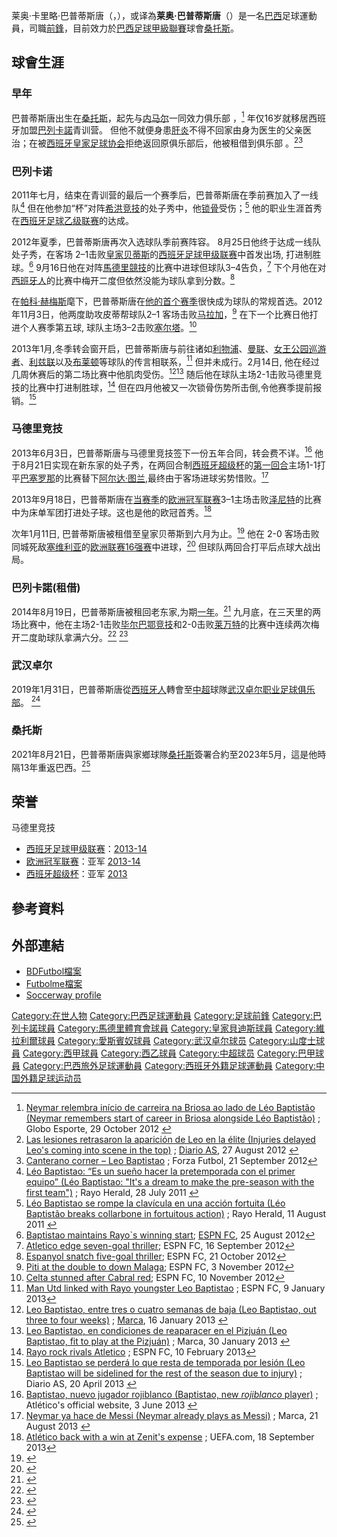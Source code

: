{{noteTA
|G1=意甲|G2=uefa|G3=EPL|G4=西甲|G5=Football
|T=zh-hans:莱奥·巴普蒂斯唐;zh-hk:利奧·巴迪斯達奧;zh-tw:萊奧·巴普蒂斯唐;
|1=zh-hans:巴普蒂斯唐;zh-hk:巴迪斯達奧;zh-tw:巴普蒂斯唐;
|2=zh-hans:莱奥·卡里略·巴普蒂斯唐;zh-hk:利奧·卡利奧·巴迪斯達奧;zh-tw:萊奧·卡里略·巴普蒂斯唐;
|3=zh-hans:莱奥·巴普蒂斯唐;zh-hk:利奧·巴迪斯達奧;zh-tw:萊奧·巴普蒂斯唐;
|4=zh-hans:圣费尔南多;zh-hk:聖費南度;zh-tw:聖費爾南多;
|5=zh-hans:儒尼尼奥·佩南布卡诺;zh-hk:祖連奴·比南布肯奴;zh-tw:儒尼尼奧·佩南布卡諾;
|6=zh-hans:弗洛朗·马卢达;zh-hk:弗洛朗·馬路達;zh-tw:弗洛朗·馬盧達;
}}

{{expand|time=2014-08-07T10:21:08+00:00}}
{{Infobox football biography
| name = 莱奥·巴普蒂斯唐<br>Léo Baptistão
| image =  [[file:Léo_Baptistão_-_01.jpg|250px]]
| caption = 2013年巴普蒂斯唐效力[[馬德里競技|馬德里競技]]
| fullname = Leonardo Carrilho Baptistão
| birth_date = {{birth date and age|1992|8|26|df=y}}
| birth_place = {{BRA}}[[桑托斯_(巴西)|桑托斯]]
| height = {{height|m=1.81}}
| position = [[前鋒_(足球)|中鋒]]
| currentclub = [[桑托斯足球俱乐部|桑托斯]]
| clubnumber = 9
| youthyears1 = | youthclubs1 =  {{tsl|en|Portuguesa Santista||葡萄牙人}}
| youthyears2 = 2008–2011 | youthclubs2 = [[巴列卡諾足球俱樂部|巴列卡諾]] 
| youthyears3 = 2009–2010 | youthclubs3 = → {{tsl|en|CD San Fernando de Henares||聖費爾南多}} (租借)
| years1 = 2011–2012 | clubs1 = 巴列卡諾B隊 | caps1 = 17 | goals1 = 4
| years2 = 2012–2013 | clubs2 = [[巴列卡諾足球俱樂部|巴列卡諾]] | caps2 = 28 | goals2 = 7
| years3 = 2013–2016 | clubs3 = [[馬德里競技|馬德里競技]] | caps3 = 5 | goals3 = 0
| years4 = 2014| clubs4 = → [[皇家贝迪斯足球俱乐部|皇家贝迪斯]] (租借) | caps4 = 17 | goals4 = 1
| years5 = 2014–2015 | clubs5 = → [[巴列卡諾足球俱樂部|巴列卡諾]] (租借) | caps5 = 25 | goals5 = 7
| years6 = 2015–2016 | clubs6 = → [[維拉利爾足球會|維拉利爾]] (租借) | caps6 = 26 | goals6 = 3
| years7 = 2016–2019 | clubs7 = [[愛斯賓奴足球會|愛斯賓奴]] | caps7 = 77 | goals7 = 16
| years8 = 2019–2021 | clubs8 = [[武汉卓尔|武汉卓尔]] | caps8 = 44 | goals8 = 9
| years9 = 2021–     | clubs9 = [[桑托斯足球俱乐部|桑托斯]] | caps9 = 7 | goals9 = 0
| pcupdate = 2021年10月14日
| ntupdate =
}}

莱奥·卡里略·巴普蒂斯唐（{{lang-pt|'''Leonardo Carrilho Baptistão'''}}，{{bd|1992年|8月26日|catidx=Léo Baptistão}}），或译為'''莱奥·巴普蒂斯唐'''（{{lang|pt|'''Léo Baptistão'''}}）是一名[[巴西|巴西]]足球運動員，司職[[前鋒|前鋒]]，目前效力於[[巴西足球甲級聯賽|巴西足球甲級聯賽]]球會[[桑托斯足球俱乐部|桑托斯]]。

== 球會生涯 ==
=== 早年 ===
巴普蒂斯唐出生在[[桑托斯_(巴西)|桑托斯]]，起先与[[内马尔|内马尔]]一同效力{{tsl|en|Portuguesa Santista||葡萄牙人}}俱乐部 ，<ref>[http://globoesporte.globo.com/sp/santos-e-regiao/noticia/2012/10/neymar-lembra-tempos-de-briosa-ao-lado-de-leo-baptistao.html Neymar relembra início de carreira na Briosa ao lado de Léo Baptistão (Neymar remembers start of career in Briosa alongside Léo Baptistão)] {{Wayback|url=http://globoesporte.globo.com/sp/santos-e-regiao/noticia/2012/10/neymar-lembra-tempos-de-briosa-ao-lado-de-leo-baptistao.html |date=20181006225204 }}; Globo Esporte, 29 October 2012 {{pt icon}}</ref> 年仅16岁就移居西班牙加盟[[巴列卡諾足球俱樂部|巴列卡諾]]青训营。 但他不就便身患[[肝炎|肝炎]]不得不回家由身为医生的父亲医治；在被[[西班牙皇家足球协会|西班牙皇家足球协会]]拒绝返回原俱乐部后，他被租借到{{tsl|en|CD San Fernando de Henares||聖費爾南多}}俱乐部 。<ref>[http://www.as.com/futbol/articulo/lesiones-retrasaron-aparicion-leo-elite/20120827dasdaiftb_29/Tes Las lesiones retrasaron la aparición de Leo en la élite (Injuries delayed Leo's coming into scene in the top)] {{Wayback|url=http://www.as.com/futbol/articulo/lesiones-retrasaron-aparicion-leo-elite/20120827dasdaiftb_29/Tes |date=20121031233928 }}; [[Diario_AS|Diario AS]], 27 August 2012 {{es icon}}</ref><ref>[http://forzafutbol.com/2012/09/canterano-corner-leo-baptistao.html Canterano corner – Leo Baptistao] {{webarchive|url=https://web.archive.org/web/20140413142940/http://forzafutbol.com/2012/09/canterano-corner-leo-baptistao.html |date=2014-04-13 }}; Forza Futbol, 21 September 2012</ref>

===巴列卡诺===
2011年七月，结束在青训营的最后一个赛季后，巴普蒂斯唐在季前赛加入了一线队<ref>[http://www.rayoherald.com/19200-leo-baptistao-es-un-sueno-hacer-la-pretemporada-con-el-primer-equipo.html Léo Baptistao: “Es un sueño hacer la pretemporada con el primer equipo” (Léo Baptistao: "It's a dream to make the pre-season with the first team")] {{Wayback|url=http://www.rayoherald.com/19200-leo-baptistao-es-un-sueno-hacer-la-pretemporada-con-el-primer-equipo.html |date=20120417124305 }}; Rayo Herald, 28 July 2011 {{es icon}}</ref> 但在他参加“{{tsl|en|Vallecas||巴列卡斯}}杯”对阵[[希洪竞技|希洪竞技]]的处子秀中，他[[锁骨|锁骨]]受伤；<ref>[http://www.rayoherald.com/19422-leo-baptistao-se-rompe-la-clavicula-en-una-accion-fortuita.html Léo Baptistao se rompe la clavícula en una acción fortuita (Léo Baptistão breaks collarbone in fortuitous action)] {{Wayback|url=http://www.rayoherald.com/19422-leo-baptistao-se-rompe-la-clavicula-en-una-accion-fortuita.html |date=20120417165002 }}; Rayo Herald, 11 August 2011 {{es icon}}</ref> 他的职业生涯首秀在[[西班牙足球乙级联赛|西班牙足球乙级联赛]]的{{tsl|en|Rayo Vallecano B||巴列卡诺B队}}达成。

2012年夏季，巴普蒂斯唐再次入选球队季前赛阵容。 8月25日他终于达成一线队处子秀，在客场 2–1击败[[皇家贝蒂斯|皇家贝蒂斯]]的[[西班牙足球甲级联赛|西班牙足球甲级联赛]]中首发出场, {{tsl|en|Assist (football)||助攻}} {{tsl|en|Piti (footballer)||皮蒂}} 打进制胜球。<ref>[http://soccernet.espn.go.com/report?id=348492&cc=3888 Baptistao maintains Rayo`s winning start]{{Dead link}}; [[ESPN_FC|ESPN FC]], 25 August 2012</ref> 9月16日他在对阵[[馬德里競技|馬德里競技]]的比赛中进球但球队3–4告负，<ref>[http://soccernet.espn.go.com/report?id=348475&cc=3888 Atletico edge seven-goal thriller]; ESPN FC, 16 September 2012</ref> 下个月他在对[[皇家西班牙人体育俱乐部|西班牙人]]的比赛中梅开二度但依然没能为球队拿到分数。<ref>[http://soccernet.espn.go.com/report?id=348439&cc=3888 Espanyol snatch five-goal thriller]{{Dead link}}; ESPN FC, 21 October 2012</ref>

在[[帕科·赫梅斯|帕科·赫梅斯]]麾下，巴普蒂斯唐在[[2012–13赛季西班牙足球甲级联赛|他的首个赛季]]很快成为球队的常规首选。2012年11月3日，他两度助攻皮蒂帮球队2–1 客场击败[[马拉加足球俱乐部|马拉加]]，<ref>[http://soccernet.espn.go.com/report?id=348421&cc=3888 Piti at the double to down Malaga]{{Dead link}}; ESPN FC, 3 November 2012</ref> 在下一个比赛日他打进个人赛季第五球, 球队主场3–2击败[[维戈塞尔塔足球俱乐部|塞尔塔]]。<ref>[http://soccernet.espn.go.com/report?id=348407&cc=3888 Celta stunned after Cabral red]; ESPN FC, 10 November 2012</ref>

2013年1月,冬季转会窗开启，巴普蒂斯唐与前往诸如[[利物浦足球俱乐部|利物浦]]、[[曼彻斯特联足球俱乐部|曼联]]、[[女王公园巡游者足球俱乐部|女王公园巡游者]]、[[利兹联足球俱乐部|利兹联]]以及[[布莱顿足球俱乐部|布莱顿]]等球队的传言相联系，<ref>[http://www.espn.co.uk/football/sport/story/187415.html Man Utd linked with Rayo youngster Leo Baptistao] {{Wayback|url=http://www.espn.co.uk/football/sport/story/187415.html |date=20141129023810 }}; ESPN FC, 9 January 2013</ref> 但并未成行。2月14日, 他在经过几周休赛后的第二场比赛中他肌肉受伤。<ref>[http://www.marca.com/2013/01/16/futbol/equipos/rayo/1358332705.html Leo Baptistao, entre tres o cuatro semanas de baja (Leo Baptistao, out three to four weeks)] {{Wayback|url=http://www.marca.com/2013/01/16/futbol/equipos/rayo/1358332705.html |date=20181004193408 }}; [[Marca_(newspaper)|Marca]], 16 January 2013 {{es icon}}</ref><ref>[http://www.marca.com/2013/01/30/futbol/equipos/rayo/1359553219.html Leo Baptistao, en condiciones de reaparacer en el Pizjuán (Leo Baptistao, fit to play at the Pizjuán)] {{Wayback|url=http://www.marca.com/2013/01/30/futbol/equipos/rayo/1359553219.html |date=20201025125851 }}; Marca, 30 January 2013 {{es icon}}</ref> 随后他在球队主场2-1击败马德里竞技的比赛中打进制胜球，<ref>[http://espnfc.com/en/report/348298/report.html?soccernet=true&cc=null Rayo rock rivals Atletico] {{webarchive|url=https://web.archive.org/web/20130216121548/http://espnfc.com/en/report/348298/report.html?soccernet=true&cc=null |date=2013-02-16 }}; ESPN FC, 10 February 2013</ref> 但在四月他被又一次锁骨伤势所击倒,令他赛季提前报销。<ref>[http://futbol.as.com/futbol/2013/04/20/mas_futbol/1366481280_341551.html Leo Baptistao se perderá lo que resta de temporada por lesión (Leo Baptistao will be sidelined for the rest of the season due to injury)] {{Wayback|url=http://futbol.as.com/futbol/2013/04/20/mas_futbol/1366481280_341551.html |date=20160813000558 }}; Diario AS, 20 April 2013 {{es icon}}</ref>

===马德里竞技===
2013年6月3日，巴普蒂斯唐与马德里竞技签下一份五年合同，转会费不详。<ref>[http://www.clubatleticodemadrid.com/noticias/baptistao-nuevo-jugador-rojiblanco Baptistao, nuevo jugador rojiblanco (Baptistao, new ''rojiblanco'' player)] {{Wayback|url=http://www.clubatleticodemadrid.com/noticias/baptistao-nuevo-jugador-rojiblanco |date=20160423124006 }}; Atlético's official website, 3 June 2013 {{es icon}}</ref> 他于8月21日实现在新东家的处子秀，在两回合制[[西班牙超级杯|西班牙超级杯]]的[[2013年西班牙超级杯|第一回合]]主场1-1打平[[巴塞罗那足球俱乐部|巴塞罗那]]的比赛替下[[阿尔达·图兰|阿尔达·图兰]],最终由于客场进球劣势惜败。<ref>[http://www.marca.com/eventos/marcador/futbol/2013/supercopa_espana/final/ida/atm_bar/ Neymar ya hace de Messi (Neymar already plays as Messi)] {{Wayback|url=http://www.marca.com/eventos/marcador/futbol/2013/supercopa_espana/final/ida/atm_bar/ |date=20210225191059 }}; Marca, 21 August 2013 {{es icon}}</ref>

2013年9月18日，巴普蒂斯唐在[[2013–14年欧洲冠军联赛|当赛季]]的[[欧洲冠军联赛|欧洲冠军联赛]]3–1主场击败[[圣彼得堡泽尼特足球俱乐部|泽尼特]]的比赛中为床单军团打进处子球。这也是他的欧冠首秀。<ref>[http://www.uefa.com/uefachampionsleague/season=2014/matches/round=2000479/match=2011764/postmatch/report/index.html#atletico+back+with+bang Atlético back with a win at Zenit's expense] {{Wayback|url=http://www.uefa.com/uefachampionsleague/season=2014/matches/round=2000479/match=2011764/postmatch/report/index.html#atletico+back+with+bang |date=20171216145448 }}; UEFA.com, 18 September 2013</ref> 

次年1月11日, 巴普蒂斯唐被租借至皇家贝蒂斯到六月为止。<ref>{{cite news|url=http://www.realbetisbalompie.es/es/noticias/actualidad/1677/leo-baptistao-ya-es-jugador-del-betis|title=Leo Baptistao ya es jugador del Betis|trans_title=Leo Baptistao is a Betis player|publisher=[[Real_Betis|Real Betis]]|language=es|date=11 January 2014|accessdate=11 January 2013|archive-url=https://web.archive.org/web/20170126102745/http://www.realbetisbalompie.es/es/noticias/actualidad/1677/leo-baptistao-ya-es-jugador-del-betis|archive-date=2017-01-26|dead-url=yes}}</ref> 他在 2-0 客场击败同城死敌[[塞维利亚足球俱乐部|塞维利亚]]的[[欧足联欧洲联赛|欧洲联赛]][[2013–14赛季欧足联欧洲联赛|16强赛]]中进球，<ref>{{cite news|url=http://www1.skysports.com/football/live/match/309407/report|title=Europa League: Real Betis win 2–0 away to Sevilla in first leg of last-16 tie|publisher=[[Sky_Sports|Sky Sports]]|date=13 March 2014|accessdate=23 April 2014|archive-date=2014-10-14|archive-url=https://web.archive.org/web/20141014022010/http://www1.skysports.com/football/live/match/309407/report|dead-url=no}}</ref> 但球队两回合打平后点球大战出局。

=== 巴列卡諾(租借) ===
2014年8月19日，巴普蒂斯唐被租回老东家,为期[[2014–15赛季西班牙足球甲级联赛|一年]]。<ref>{{cite web|url=http://www.rayovallecano.es/-/leo-baptistao-nuevo-jugador-del-rayo|title=Leo Baptistao nuevo jugador del Rayo|trans_title=Leo Baptistao new player of Rayo|publisher=Rayo's official website|language=es|date=19 August 2014|accessdate=19 August 2014|deadurl=yes|archiveurl=https://web.archive.org/web/20140820034823/http://www.rayovallecano.es/-/leo-baptistao-nuevo-jugador-del-rayo|archivedate=2014-08-20}}</ref> 九月底，在三天里的两场比赛中，他在主场2-1击败[[毕尔巴鄂竞技|毕尔巴鄂竞技]]和2-0击败[[莱万特足球俱乐部|莱万特]]的比赛中连续两次梅开二度助球队拿满六分。<ref>{{cite web|url=http://www.espnfc.com/spanish-primera-división/match/402579/rayo-vallecano-athletic-bilbao/report|title=Rayo Vallecano 2–1 Athletic Bilbao|publisher=ESPN FC|date=24 September 2014|accessdate=10 October 2014|archive-date=2016-03-04|archive-url=https://web.archive.org/web/20160304071759/http://www.espnfc.com/spanish-primera-divisi%C3%B3n/match/402579/rayo-vallecano-athletic-bilbao/report|dead-url=no}}</ref> <ref>{{cite web|url=http://www.espnfc.com/spanish-primera-división/match/402575/levante-rayo-vallecano/report|title=Baptistao at the double|publisher=ESPN FC|date=27 September 2014|accessdate=10 October 2014|archive-date=2016-03-04|archive-url=https://web.archive.org/web/20160304073254/http://www.espnfc.com/spanish-primera-divisi%C3%B3n/match/402575/levante-rayo-vallecano/report|dead-url=no}}</ref>

=== 武汉卓尔 ===
2019年1月31日，巴普蒂斯唐從[[皇家西班牙人體育俱樂部|西班牙人]]轉會至[[中国足球协会超级联赛|中超]]球隊[[武汉卓尔职业足球俱乐部|武汉卓尔职业足球俱乐部]]。
<ref>{{Cite web |url=https://www.rcdespanyol.com/ca/actualitat/baptistao-traspassat-al-wuhan-zall/_n:8677/ |title=Baptistao, traspassat al Wuhan Zall |access-date=2020-09-25 |archive-date=2020-01-02 |archive-url=https://web.archive.org/web/20200102194124/https://www.rcdespanyol.com/ca/actualitat/baptistao-traspassat-al-wuhan-zall/_n:8677/ |dead-url=no }}</ref>

=== 桑托斯 ===
2021年8月21日，巴普蒂斯唐與家鄉球隊[[桑托斯足球俱乐部|桑托斯]]簽署合約至2023年5月，這是他時隔13年重返巴西。<ref>{{cite web|url=https://www.santosfc.com.br/atacante-leo-baptistao-e-mais-um-reforco-anunciado-pelo-santos-fc/|title=Atacante Léo Baptistão é mais um reforço anunciado pelo Santos FC|trans-title=Forward Léo Baptistão is another addition announced by Santos FC|publisher=Santos FC|language=pt-BR|date=21 August 2021|accessdate=21 August 2021|archive-date=2021-08-24|archive-url=https://web.archive.org/web/20210824232258/https://www.santosfc.com.br/atacante-leo-baptistao-e-mais-um-reforco-anunciado-pelo-santos-fc/|dead-url=no}}</ref>

==荣誉==
;马德里竞技
*[[西班牙足球甲级联赛|西班牙足球甲级联赛]]：[[2013–14赛季西班牙足球甲级联赛|2013-14]]
*[[欧洲冠军联赛|欧洲冠军联赛]]：亚军 [[2013–14年欧洲冠军联赛|2013-14]]
*[[西班牙超级杯|西班牙超级杯]]：亚军 [[2013年西班牙超级杯|2013]]

== 參考資料 ==
{{Reflist}}

== 外部連結 ==
*[http://www.bdfutbol.com/en/j/j101283.html  BDFutbol檔案] {{Wayback|url=http://www.bdfutbol.com/en/j/j101283.html |date=20190715134610 }} {{en icon}}
*[http://www.futbolme.com/coj/index_jugador.asp?id_jugador=26761 Futbolme檔案] {{Wayback|url=http://www.futbolme.com/coj/index_jugador.asp?id_jugador=26761 |date=20160303170551 }} {{es icon}}
*[http://uk.soccerway.com/players/leonardo-carricho-baptistao/211376/ Soccerway profile] {{Wayback|url=http://uk.soccerway.com/players/leonardo-carricho-baptistao/211376/ |date=20200114171531 }}{{en icon}}

{{2019年中超分类名单武汉}}
{{2020年中超分类名单武汉}}

{{DEFAULTSORT:Baptistao, Leo}}
[[Category:在世人物|Category:在世人物]]
[[Category:巴西足球運動員|Category:巴西足球運動員]]
[[Category:足球前鋒|Category:足球前鋒]]
[[Category:巴列卡諾球員|Category:巴列卡諾球員]]
[[Category:馬德里體育會球員|Category:馬德里體育會球員]]
[[Category:皇家貝迪斯球員|Category:皇家貝迪斯球員]]
[[Category:維拉利爾球員|Category:維拉利爾球員]]
[[Category:愛斯賓奴球員|Category:愛斯賓奴球員]]
[[Category:武汉卓尔球员|Category:武汉卓尔球员]]
[[Category:山度士球員|Category:山度士球員]]
[[Category:西甲球員|Category:西甲球員]]
[[Category:西乙球員|Category:西乙球員]]
[[Category:中超球员|Category:中超球员]]
[[Category:巴甲球員|Category:巴甲球員]]
[[Category:巴西旅外足球運動員|Category:巴西旅外足球運動員]]
[[Category:西班牙外籍足球運動員|Category:西班牙外籍足球運動員]]
[[Category:中国外籍足球运动员|Category:中国外籍足球运动员]]
